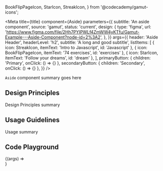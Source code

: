   BookFlipPageIcon,
  StarIcon,
  StreakIcon,
} from '@codecademy/gamut-icons';

<Meta
  title={title}
  component={Aside}
  parameters={{
    subtitle: 'An aside component',
    source: 'gamut',
    status: 'current',
    design: {
      type: 'figma',
      url:
        'https://www.figma.com/file/2Hh7PYIPWLf4ZmWW4yKTfu/Gamut-Example---Aside-Component?node-id=2%3A2',
    },
  }}
  args={{
    header: 'Aside Header',
    headerLevel: 'h2',
    subtitle: 'A long and good subtitle',
    listItems: [
      { icon: StreakIcon, itemText: 'Intro to Javascript', id: 'Javascript' },
      { icon: BookFlipPageIcon, itemText: '74 exercises', id: 'exercises' },
      { icon: StarIcon, itemText: 'Follow your dreams', id: 'dream' },
    ],
    primaryButton: { children: 'Primary', onClick: () => {} },
    secondaryButton: { children: 'Secondary', onClick: () => {} },
  }}
/>

`Aside` component summary goes here

## Design Principles

Design Principles summary

## Usage Guidelines

Usage summary

## Code Playground

<Canvas>
  <Story name="Aside">{(args) => <Aside {...args} />}</Story>
</Canvas>

<PropsTable story="Aside" />
